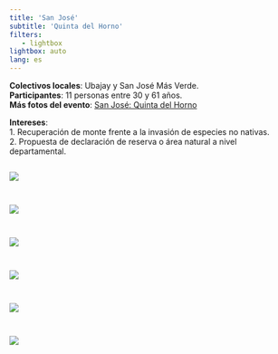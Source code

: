 ```yaml
---
title: 'San José'
subtitle: 'Quinta del Horno'
filters:
   - lightbox
lightbox: auto
lang: es
---
```


**Colectivos locales**: Ubajay y  San José Más Verde.  
**Participantes**: 11 personas entre 30 y 61 años.  
**Más fotos del evento**: [San José: Quinta del Horno](https://www.flickr.com/photos/biodiversidata/albums/72177720298822963)  

**Intereses**:   
  1. Recuperación de monte frente a la invasión de especies no nativas.  
  2. Propuesta de declaración de reserva o área natural a nivel departamental.  

::: {style="display: grid;grid-template-columns: repeat(auto-fill, minmax(300px, 1fr)); grid-gap: 1em;"}

![](https://static.inaturalist.org/wiki_page_attachments/2995-original.png){group="my-gallery"}

![](https://live.staticflickr.com/65535/52064524833_09b2b0b15c_h.jpg){group="my-gallery"}

![](https://live.staticflickr.com/65535/52064998205_a829469e9b_h.jpg"){group="my-gallery"}

![](https://live.staticflickr.com/65535/52064483921_b7fa159fba_h.jpg){group="my-gallery"}

![](https://live.staticflickr.com/65535/52064485931_7075cab8e4_h.jpg){group="my-gallery"}

![](https://live.staticflickr.com/65535/52064713444_72677d8e1e_h.jpg){group="my-gallery"}
::: 
